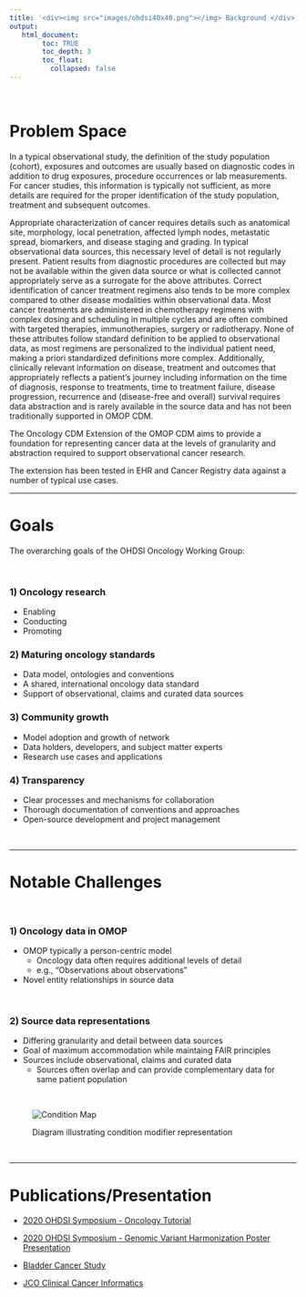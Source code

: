 ```yaml
---
title: '<div><img src="images/ohdsi40x40.png"></img> Background </div>'
output:
   html_document:
        toc: TRUE
        toc_depth: 3
        toc_float:
          collapsed: false
---
```


<br>

# **Problem Space**

In a typical observational study, the definition of the study population (cohort), exposures and outcomes are usually based on diagnostic codes in addition to drug exposures, procedure occurrences or lab measurements. For cancer studies, this information is typically not sufficient, as more details are required for the proper identification of the study population, treatment and subsequent outcomes.

Appropriate characterization of cancer requires details such as anatomical site, morphology, local penetration, affected lymph nodes, metastatic spread, biomarkers, and disease staging and grading. In typical observational data sources, this necessary level of detail is not regularly present. Patient results from diagnostic procedures are collected but may not be available within the given data source or what is collected cannot appropriately serve as a surrogate for the above attributes. Correct identification of cancer treatment regimens also tends to be more complex compared to other disease modalities within observational data. Most cancer treatments are administered in chemotherapy regimens with complex dosing and scheduling in multiple cycles and are often combined with targeted therapies, immunotherapies, surgery or radiotherapy. None of these attributes follow standard definition to be applied to observational data, as most regimens are personalized to the individual patient need, making a priori standardized definitions more complex. Additionally, clinically relevant information on disease, treatment and outcomes that appropriately reflects a patient's journey including information on the time of diagnosis, response to treatments, time to treatment failure, disease progression, recurrence and (disease-free and overall) survival requires data abstraction and is rarely available in the source data and has not been traditionally supported in OMOP CDM.

The Oncology CDM Extension of the OMOP CDM aims to provide a foundation for representing cancer data at the levels of granularity and abstraction required to support observational cancer research.

The extension has been tested in EHR and Cancer Registry data against a number of typical use cases.

------------------------------------------------------------------------

# **Goals**

The overarching goals of the OHDSI Oncology Working Group:

<br>

### 1) Oncology research

-   Enabling
-   Conducting
-   Promoting

### 2) Maturing oncology standards

-   Data model, ontologies and conventions
-   A shared, international oncology data standard
-   Support of observational, claims and curated data sources

### 3) Community growth

-   Model adoption and growth of network
-   Data holders, developers, and subject matter experts
-   Research use cases and applications

### 4) Transparency

-   Clear processes and mechanisms for collaboration
-   Thorough documentation of conventions and approaches
-   Open-source development and project management

<br>

------------------------------------------------------------------------

# **Notable Challenges**

<br> 

### 1) Oncology data in OMOP

-   OMOP typically a person-centric model
    -   Oncology data often requires additional levels of detail
    -   e.g., "Observations about observations"
-   Novel entity relationships in source data


<br>



### 2) Source data representations

-   Differing granularity and detail between data sources
-   Goal of maximum accommodation while maintaing FAIR principles
-   Sources include observational, claims and curated data
    -   Sources often overlap and can provide complementary data for same patient population

<br>


<figure>

<img src="https://user-images.githubusercontent.com/57408355/76053847-9c1c5380-5f3c-11ea-8ac2-4efbcc4ee66e.png" alt="Condition Map"/>

<figcaption>Diagram illustrating condition modifier representation</figcaption>

</figure>

<br>

------------------------------------------------------------------------

# **Publications/Presentation**

-   [2020 OHDSI Symposium - Oncology Tutorial](https://github.com/OHDSI/OncologyWG/wiki/Oncology-Tutorial)

-   [2020 OHDSI Symposium - Genomic Variant Harmonization Poster Presentation](https://github.com/OHDSI/OncologyWG/wiki/Genomic-Variant-Harmonization)

-   [Bladder Cancer Study](https://github.com/OHDSI/OncologyWG/wiki/Bladder-Cancer-Study)

-   [JCO Clinical Cancer Informatics](https://ascopubs.org/doi/10.1200/CCI.20.00079)

<br>
